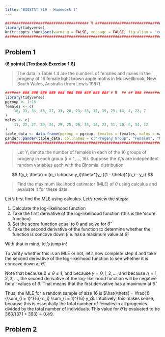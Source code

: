 ```yaml
---
title: "BIOSTAT 719 - Homework 1"
---
```


```r
###################################### R ######################################
library(tidyverse)
knitr::opts_chunk$set(warning = FALSE, message = FALSE, fig.align = "center")
###############################################################################
```

## Problem 1

**(6 points) [Textbook Exercise 1.6]**

> The data  in  Table  1.4 are  the  numbers  of  females and males in the progeny of 16 female light brown apple moths in Muswellbrook, New South Wales, Australia (from Lewis 1987).

```r
####### ### ### ### ### ### ### ### ### ### ### # R  ## ## ### ###############################
library(tidyverse)
pgroup <- 1:16
females <- c(
    18, 31, 34, 33, 27, 33, 28, 23, 33, 12, 19, 25, 14, 4, 22, 7
)
males <- c(
    11, 22, 27, 29, 24, 29, 25, 26, 38, 14, 23, 31, 20, 6, 34, 12
)
table_data <- data.frame(pgroup = pgroup, females = females, males = males)
pander::pander(table_data, col.names = c("Progeny Group", "Females", "Males"))
###############################################################################
```

> Let $Y_i$ denote the number of females in each of the 16 groups of progeny in each group ($i = 1, ..., 16$). Suppose the $Y_i$'s are independent random variables each with the Binomial distribution

$$
f(y_i; \theta) = {n_i \choose y_i}\theta^{y_i}(1 - \theta)^{n_i - y_i}
$$

> Find the maximum likelihood estimator (MLE) of $\theta$ using calculus and evaluate it for these data. 

Let's first find the MLE using calculus. Let's review the steps: 

1. Calculate the log-likelihood function
2. Take the first derivative of the log-likelihood function (this is the 'score' function)
3. Set the score function equal to 0 and solve for $\hat{\theta}$
4. Take the second derivative of the function to determine whether the function is concave down (i.e. has a maximum value at $\hat{\theta}$)

With that in mind, let's jump in! 

\begin{align*}
\ell (\theta_i ; y_i) &= \sum_{i = 1}^{16} \log\left( f(y_i; \theta) \right)\\
&= \sum_{i = 1}^{16} \log\left[ {n_i \choose y_i}\theta^{y_i}(1 - \theta)^{n_i - y_i}  \right]\\
&= \sum_{i = 1}^{16} \log {n_i \choose y_i} + \log(\theta)\sum_{i = 1}^{16} y_i + log(1 - \theta)\sum_{i = 1}^{16}(n_i - y_i)  \\
\frac{d \ell}{d\theta} &= 0 + \sum_{i = 1}^{16} \frac{y_i}{\theta} - \frac{\sum_{i = 1}^{16} n_i - \sum_{i = 1}^{16} y_i}{1 - \theta} \\
\underline{\text{set}} \quad 0 &=  \sum_{i = 1}^{16} \frac{y_i}{\hat{\theta}} - \frac{\sum_{i = 1}^{16} n_i - \sum_{i = 1}^{16} y_i}{1 - \hat{\theta}} \\ 
\implies \sum_{i = 1}^{16} \frac{y_i}{\hat{\theta}} &= \frac{\sum_{i = 1}^{16} n_i - \sum_{i = 1}^{16} y_i}{1 - \hat{\theta}} \\
\implies  \hat{\theta} \sum_{i = 1}^{16} n_i &= \sum_{i = 1}^{16} y_i \\
\implies \hat{\theta} &= \frac{1}{\sum_{i = 1}^{16} n_i} \sum_{i = 1}^{16} y_i
\end{align*}


To verify whether this is an MLE or not, let's now complete step 4 and take the second derivative of the log-likelihood function to see whether it is concave down at $\hat{\theta}$. 


\begin{align*}
\frac{d^2\ell}{d\theta^2} &= -\sum_{i = 1}^{16} \frac{y_i}{\theta^2} - \frac{\sum_{i = 1}^{16} n_i - \sum_{i = 1}^{16} y_i}{(1 - \theta)^2}
\end{align*}

Note that because $0 \le \theta \le 1$, and because $y = 0, 1, 2, ...$, and because $n = 1, 2, 3, ...$, the second derivative of the log-likelihood function will be negative for all values of $\theta$. That means that the first derivative has a maximum at $\hat{\theta}$. 


Thus, the MLE for a random sample of size 16 is $\hat{\theta} = \frac{1}{\sum_{i = 1}^{16} n_i} \sum_{i = 1}^{16} y_i$. Intuitively, this makes sense, because this is essentially the total number of females in all progenies divided by the total number of individuals. This value for $\hat{\theta}$ is evaluated to be $363/(371+363) = 0.49$. 


## Problem 2


